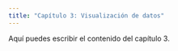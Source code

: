 ```yaml
---
title: "Capítulo 3: Visualización de datos"
---
```


Aquí puedes escribir el contenido del capítulo 3.
